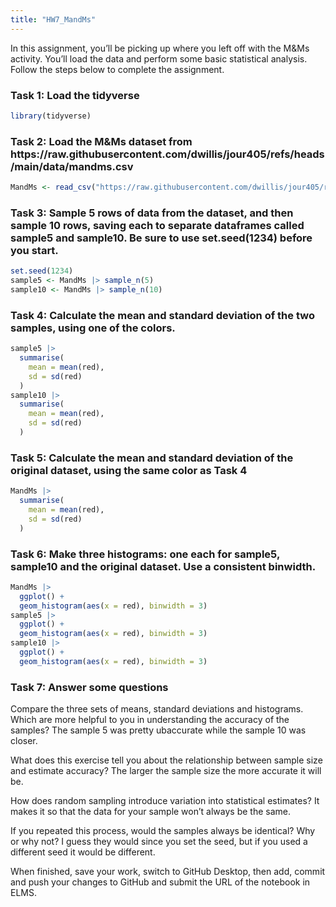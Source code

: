 ```yaml
---
title: "HW7_MandMs"
---
```


In this assignment, you'll be picking up where you left off with the M&Ms activity. You'll load the data and perform some basic statistical analysis. Follow the steps below to complete the assignment.

### Task 1: Load the tidyverse

```r
library(tidyverse)
```

### Task 2: Load the M&Ms dataset from https://raw.githubusercontent.com/dwillis/jour405/refs/heads/main/data/mandms.csv

```r
MandMs <- read_csv("https://raw.githubusercontent.com/dwillis/jour405/refs/heads/main/data/mandms.csv")
```

### Task 3: Sample 5 rows of data from the dataset, and then sample 10 rows, saving each to separate dataframes called sample5 and sample10. Be sure to use set.seed(1234) before you start.

```r
set.seed(1234)
sample5 <- MandMs |> sample_n(5)
sample10 <- MandMs |> sample_n(10)
```

### Task 4: Calculate the mean and standard deviation of the two samples, using one of the colors.

```r
sample5 |>
  summarise(
    mean = mean(red),
    sd = sd(red)
  )
sample10 |>
  summarise(
    mean = mean(red),
    sd = sd(red)
  )
```

### Task 5: Calculate the mean and standard deviation of the original dataset, using the same color as Task 4

```r
MandMs |>
  summarise(
    mean = mean(red),
    sd = sd(red)
  )
```

### Task 6: Make three histograms: one each for sample5, sample10 and the original dataset. Use a consistent binwidth.

```r
MandMs |>
  ggplot() +
  geom_histogram(aes(x = red), binwidth = 3)
sample5 |>
  ggplot() +
  geom_histogram(aes(x = red), binwidth = 3)
sample10 |>
  ggplot() +
  geom_histogram(aes(x = red), binwidth = 3)
```

### Task 7: Answer some questions

Compare the three sets of means, standard deviations and histograms. Which are more helpful to you in understanding the accuracy of the samples? The sample 5 was pretty ubaccurate while the sample 10 was closer.

What does this exercise tell you about the relationship between sample size and estimate accuracy? The larger the sample size the more accurate it will be.

How does random sampling introduce variation into statistical estimates? It makes it so that the data for your sample won't always be the same.

If you repeated this process, would the samples always be identical? Why or why not? I guess they would since you set the seed, but if you used a different seed it would be different.



When finished, save your work, switch to GitHub Desktop, then add, commit and push your changes to GitHub and submit the URL of the notebook in ELMS.
